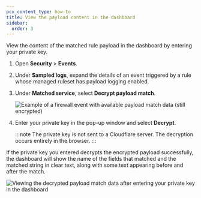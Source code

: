 ```yaml
---
pcx_content_type: how-to
title: View the payload content in the dashboard
sidebar:
  order: 3
---
```


View the content of the matched rule payload in the dashboard by entering your private key.

1. Open **Security** > **Events**.

2. Under **Sampled logs**, expand the details of an event triggered by a rule whose managed ruleset has payload logging enabled.

3. Under **Matched service**, select **Decrypt payload match**.

   ![Example of a firewall event with available payload match data (still encrypted)](~/assets/images/waf/transform-rules/payload-logging-example.png)

4. Enter your private key in the pop-up window and select **Decrypt**.

   :::note
   The private key is not sent to a Cloudflare server. The decryption occurs entirely in the browser.
   :::

If the private key you entered decrypts the encrypted payload successfully, the dashboard will show the name of the fields that matched and the matched string in clear text, along with some text appearing before and after the match.

![Viewing the decrypted payload match data after entering your private key in the dashboard](~/assets/images/waf/transform-rules/payload-decrypted.png)
